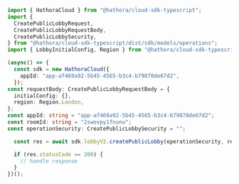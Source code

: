 ```typescript CreatePublicLobby.ts
import { HathoraCloud } from "@hathora/cloud-sdk-typescript";
import {
  CreatePublicLobbyRequest,
  CreatePublicLobbyRequestBody,
  CreatePublicLobbySecurity,
} from "@hathora/cloud-sdk-typescript/dist/sdk/models/operations";
import { LobbyInitialConfig, Region } from "@hathora/cloud-sdk-typescript/dist/sdk/models/shared";

(async() => {
  const sdk = new HathoraCloud({
    appId: "app-af469a92-5b45-4565-b3c4-b79878de67d2",
  });
const requestBody: CreatePublicLobbyRequestBody = {
  initialConfig: {},
  region: Region.London,
};
const appId: string = "app-af469a92-5b45-4565-b3c4-b79878de67d2";
const roomId: string = "2swovpy1fnunu";
const operationSecurity: CreatePublicLobbySecurity = "";

  const res = await sdk.lobbyV2.createPublicLobby(operationSecurity, requestBody, appId, roomId);

  if (res.statusCode == 200) {
    // handle response
  }
})();
```

